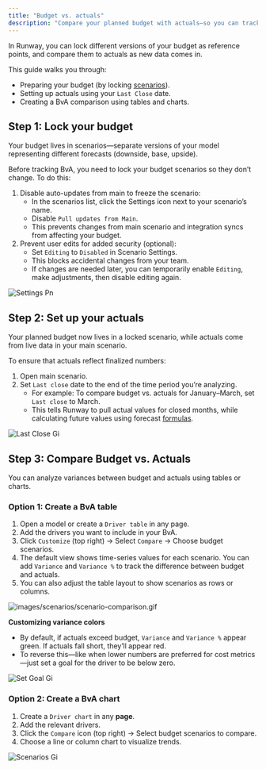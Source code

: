 ```yaml
---
title: "Budget vs. actuals"
description: "Compare your planned budget with actuals—so you can track accuracy, spot trends, and refine future forecasts."
---
```


In Runway, you can lock different versions of your budget as reference points, and compare them to actuals as new data comes in.

This guide walks you through:

- Preparing your budget (by locking [scenarios](https://docs.runway.com/concepts/scenarios)).
- Setting up actuals using your `Last Close` date.
- Creating a BvA comparison using tables and charts.

## Step 1: Lock your budget

Your budget lives in scenarios—separate versions of your model representing different forecasts (downside, base, upside).

Before tracking BvA, you need to lock your budget scenarios so they don’t change. To do this:

1. Disable auto-updates from main to freeze the scenario:
   - In the scenarios list, click the Settings icon next to your scenario’s name.
   - Disable `Pull updates from Main`.
   - This prevents changes from main scenario and integration syncs from affecting your budget.
2. Prevent user edits for added security (optional):
   - Set `Editing` to `Disabled` in Scenario Settings.
   - This blocks accidental changes from your team.
   - If changes are needed later, you can temporarily enable `Editing`, make adjustments, then disable editing again.

![Settings Pn](/images/scenarios/settings.png)

## Step 2: Set up your actuals

Your planned budget now lives in a locked scenario, while actuals come from live data in your main scenario.

To ensure that actuals reflect finalized numbers:

1. Open main scenario.
2. Set `Last close` date to the end of the time period you’re analyzing.
   - For example: To compare budget vs. actuals for January–March, set `Last close` to March.
   - This tells Runway to pull actual values for closed months, while calculating future values using forecast [formulas](https://docs.runway.com/concepts/drivers/drivers-basics#driver-formulas).

![Last Close Gi](/images/LastClose.gif)

## Step 3: Compare Budget vs. Actuals

You can analyze variances between budget and actuals using tables or charts.

### Option 1: Create a BvA table

1. Open a model or create a `Driver table` in any page.
2. Add the drivers you want to include in your BvA.
3. Click `Customize` (top right) → Select `Compare` → Choose budget scenarios.
4. The default view shows time-series values for each scenario. You can add `Variance` and `Variance %` to track the difference between budget and actuals.
5. You can also adjust the table layout to show scenarios as rows or columns.

![images/scenarios/scenario-comparison.gif](/images/scenarios/scenario-comparison.gif)

**Customizing variance colors**

- By default, if actuals exceed budget, `Variance` and `Variance %` appear green. If actuals fall short, they’ll appear red.
- To reverse this—like when lower numbers are preferred for cost metrics—just set a goal for the driver to be below zero.

![Set Goal Gi](/images/scenarios/set-goal.gif)

### Option 2: Create a BvA chart

1. Create a `Driver chart` in any **page**.
2. Add the relevant drivers.
3. Click the `Compare` icon (top right) → Select budget scenarios to compare.
4. Choose a line or column chart to visualize trends.

![Scenarios Gi](/images/pages/charts/scenarios.gif)
